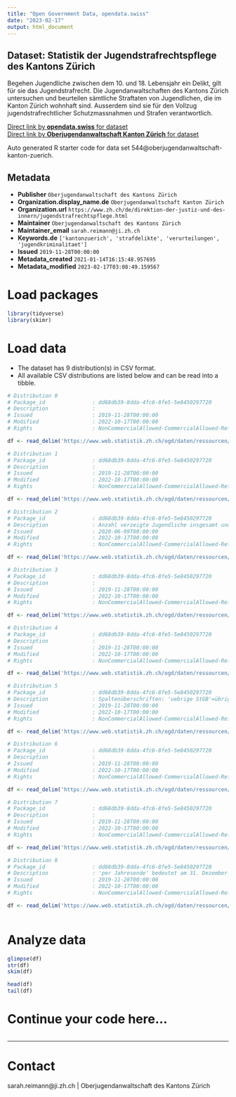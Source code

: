 ```yaml
---
title: "Open Government Data, opendata.swiss"
date: "2023-02-17"
output: html_document
---
```


## Dataset: Statistik der Jugendstrafrechtspflege des Kantons Zürich

Begehen Jugendliche zwischen dem 10. und 18. Lebensjahr ein Delikt, gilt für sie das Jugendstrafrecht. Die Jugendanwaltschaften des Kantons Zürich untersuchen und beurteilen sämtliche Straftaten von Jugendlichen, die im Kanton Zürich wohnhaft sind. Ausserdem sind sie für den Vollzug jugendstrafrechtlicher Schutzmassnahmen und Strafen verantwortlich.

[Direct link by **opendata.swiss** for dataset](https://opendata.swiss/de/dataset/statistik-der-jugendstrafrechtspflege-des-kantons-zurich)<br>
[Direct link by **Oberjugendanwaltschaft Kanton Zürich** for dataset](https://www.zh.ch/de/sicherheit-justiz/jugendstrafrecht/zahlen-fakten.html)

Auto generated R starter code for data set 544@oberjugendanwaltschaft-kanton-zuerich.

## Metadata

- **Publisher** `Oberjugendanwaltschaft des Kantons Zürich`
- **Organization.display_name.de** `Oberjugendanwaltschaft Kanton Zürich`
- **Organization.url** `https://www.zh.ch/de/direktion-der-justiz-und-des-innern/jugendstrafrechtspflege.html`
- **Maintainer** `Oberjugendanwaltschaft des Kantons Zürich`
- **Maintainer_email** `sarah.reimann@ji.zh.ch`
- **Keywords.de** `['kantonzuerich', 'strafdelikte', 'verurteilungen', 'jugendkriminalitaet']`
- **Issued** `2019-11-28T00:00:00`
- **Metadata_created** `2021-01-14T16:15:48.957695`
- **Metadata_modified** `2023-02-17T03:08:49.159567`


# Load packages

```r

library(tidyverse)
library(skimr)

```

# Load data

-   The dataset has 9 distribution(s) in CSV format.
-   All available CSV distributions are listed below and can be read into a tibble.

```r

# Distribution 0
# Package_id               : dd68db39-8dda-4fc6-8fe5-5e8450297720
# Description              : 
# Issued                   : 2019-11-28T00:00:00
# Modified                 : 2022-10-17T00:00:00
# Rights                   : NonCommercialAllowed-CommercialAllowed-ReferenceRequired

df <- read_delim('https://www.web.statistik.zh.ch/ogd/daten/ressourcen/KTZH_00000544_00001031.csv')

# Distribution 1
# Package_id               : dd68db39-8dda-4fc6-8fe5-5e8450297720
# Description              : 
# Issued                   : 2019-11-28T00:00:00
# Modified                 : 2022-10-17T00:00:00
# Rights                   : NonCommercialAllowed-CommercialAllowed-ReferenceRequired

df <- read_delim('https://www.web.statistik.zh.ch/ogd/daten/ressourcen/KTZH_00000544_00001038.csv')

# Distribution 2
# Package_id               : dd68db39-8dda-4fc6-8fe5-5e8450297720
# Description              : Anzahl verzeigte Jugendliche insgesamt und wegen Gewaltdelikten seit 2008.
# Issued                   : 2020-06-09T00:00:00
# Modified                 : 2022-10-17T00:00:00
# Rights                   : NonCommercialAllowed-CommercialAllowed-ReferenceRequired

df <- read_delim('https://www.web.statistik.zh.ch/ogd/daten/ressourcen/KTZH_00000544_00001657.csv')

# Distribution 3
# Package_id               : dd68db39-8dda-4fc6-8fe5-5e8450297720
# Description              : 
# Issued                   : 2019-11-28T00:00:00
# Modified                 : 2022-10-17T00:00:00
# Rights                   : NonCommercialAllowed-CommercialAllowed-ReferenceRequired

df <- read_delim('https://www.web.statistik.zh.ch/ogd/daten/ressourcen/KTZH_00000544_00001035.csv')

# Distribution 4
# Package_id               : dd68db39-8dda-4fc6-8fe5-5e8450297720
# Description              : 
# Issued                   : 2019-11-28T00:00:00
# Modified                 : 2022-10-17T00:00:00
# Rights                   : NonCommercialAllowed-CommercialAllowed-ReferenceRequired

df <- read_delim('https://www.web.statistik.zh.ch/ogd/daten/ressourcen/KTZH_00000544_00001030.csv')

# Distribution 5
# Package_id               : dd68db39-8dda-4fc6-8fe5-5e8450297720
# Description              : Spaltenüberschriften: 'uebrige StGB'=übrige Delikte gemäss Schweizerischem Strafgesetzbuch; 'SVG'=Strassenverkehrsgesetz; 'BetmG'=Betäubungsmittelgesetz
# Issued                   : 2019-11-28T00:00:00
# Modified                 : 2022-10-17T00:00:00
# Rights                   : NonCommercialAllowed-CommercialAllowed-ReferenceRequired

df <- read_delim('https://www.web.statistik.zh.ch/ogd/daten/ressourcen/KTZH_00000544_00001029.csv')

# Distribution 6
# Package_id               : dd68db39-8dda-4fc6-8fe5-5e8450297720
# Description              : 
# Issued                   : 2019-11-28T00:00:00
# Modified                 : 2022-10-17T00:00:00
# Rights                   : NonCommercialAllowed-CommercialAllowed-ReferenceRequired

df <- read_delim('https://www.web.statistik.zh.ch/ogd/daten/ressourcen/KTZH_00000544_00001032.csv')

# Distribution 7
# Package_id               : dd68db39-8dda-4fc6-8fe5-5e8450297720
# Description              : 
# Issued                   : 2019-11-28T00:00:00
# Modified                 : 2022-10-17T00:00:00
# Rights                   : NonCommercialAllowed-CommercialAllowed-ReferenceRequired

df <- read_delim('https://www.web.statistik.zh.ch/ogd/daten/ressourcen/KTZH_00000544_00001034.csv')

# Distribution 8
# Package_id               : dd68db39-8dda-4fc6-8fe5-5e8450297720
# Description              : 'per Jahresende' bedeutet am 31. Dezember des entsprechenden Jahres
# Issued                   : 2019-11-28T00:00:00
# Modified                 : 2022-10-17T00:00:00
# Rights                   : NonCommercialAllowed-CommercialAllowed-ReferenceRequired

df <- read_delim('https://www.web.statistik.zh.ch/ogd/daten/ressourcen/KTZH_00000544_00001037.csv')



```

# Analyze data

```r

glimpse(df)
str(df)
skim(df)

head(df)
tail(df)

```

# Continue your code here...

```r

```

------------------------------------------------------------------------

# Contact

sarah.reimann@ji.zh.ch | Oberjugendanwaltschaft des Kantons Zürich
